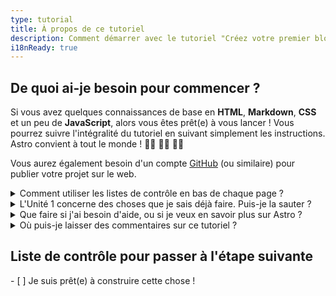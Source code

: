 ```yaml
---
type: tutorial
title: À propos de ce tutoriel
description: Comment démarrer avec le tutoriel "Créez votre premier blog Astro".
i18nReady: true
---
```



## De quoi ai-je besoin pour commencer ?

Si vous avez quelques connaissances de base en **HTML**, **Markdown**, **CSS** et un peu de **JavaScript**, alors vous êtes prêt(e) à vous lancer ! Vous pourrez suivre l'intégralité du tutoriel en suivant simplement les instructions. Astro convient à tout le monde ! 🧑‍🚀 👩‍🚀 👨‍🚀

Vous aurez également besoin d'un compte [GitHub](https://github.com) (ou similaire) pour publier votre projet sur le web.

<details>
<summary>Comment utiliser les listes de contrôle en bas de chaque page ?</summary>

Cochez-les !

À la fin de chaque page, vous trouverez une liste de tâches cliquable que vous devriez maintenant être capable d'accomplir. Cochez ces éléments pour suivre votre progression dans le suivi du tutoriel.

L'utilisation du suivi est facultative, mais elle peut vous aider à vous rappeler où vous en êtes si vous terminez le tutoriel en plusieurs visites. Vous pouvez également laisser certaines listes de contrôle vides pour vous rappeler les parties que vous souhaitez revisiter ultérieurement.

(Ces données sont uniquement enregistrées dans le stockage local de votre navigateur et ne sont pas disponibles ailleurs. Aucune donnée n'est envoyée, ni stockée par Astro.)
</details>

<details>
<summary>L'Unité 1 concerne des choses que je sais déjà faire. Puis-je la sauter ?</summary>

Vous pouvez utiliser les leçons de l'[Unité 1](/fr/tutorial/1-setup/) pour vous assurer que vous disposez des outils de développement et des comptes en ligne nécessaires pour terminer le tutoriel. Elle vous guidera pour créer un nouveau projet Astro, le stocker sur GitHub et le déployer sur Netlify.

Si vous [créez un nouveau projet Astro vide](/fr/install-and-setup/) et que vous vous sentez à l'aise avec votre configuration, vous pouvez passer directement à [l'Unité 2](/fr/tutorial/2-pages/) où vous commencerez à créer de nouvelles pages dans votre projet.
</details>

<details>
<summary>Que faire si j'ai besoin d'aide, ou si je veux en savoir plus sur Astro ?</summary>

Notre [serveur Discord](https://astro.build/chat)  convivial est l'endroit où il faut aller !

Rejoignez le canal du forum d'assistance pour poser des questions, ou dites bonjour et discutez dans les canaux `#general` ou `#off-topic`.
</details>

<details>
<summary>Où puis-je laisser des commentaires sur ce tutoriel ?</summary>

Ce tutoriel est un projet de notre équipe de documentation. Vous pouvez nous trouver sur Discord dans le canal `#docs`, ou signaler des problèmes sur le [dépôt Docs sur GitHub](https://github.com/withastro/docs/issues).
</details>

<Box icon="check-list">

## Liste de contrôle pour passer à l'étape suivante

<Checklist>
- [ ] Je suis prêt(e) à construire cette chose !
</Checklist>
</Box>
